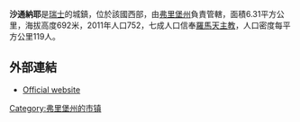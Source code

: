 '''沙通納耶'''是[[瑞士|瑞士]]的城鎮，位於該國西部，由[[弗里堡州|弗里堡州]]負責管轄，面積6.31平方公里，海拔高度692米，2011年人口752，七成人口信奉[[羅馬天主教|羅馬天主教]]，人口密度每平方公里119人。

==外部連結==
* [http://www.chatonnaye.ch Official website] {{Wayback|url=http://www.chatonnaye.ch/ |date=20110706223228 }} {{fr icon}}

{{Switzerland-geo-stub}}
[[Category:弗里堡州的市镇|Category:弗里堡州的市镇]]